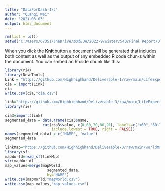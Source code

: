 ```yaml
---
title: "DataForDash-1\3"
author: "Qianqi Wei"
date: '2023-03-03'
output: html_document
---
```


```r
rm(list = ls())
setwd("C:/Users/67351/OneDrive/文档/UW/2022-9/winter/543/Final Report/Dashboard")
```


When you click the **Knit** button a document will be generated that includes both content as well as the output of any embedded R code chunks within the document. You can embed an R code chunk like this:

```r
library(rio)
library(DescTools)
Link = "https://github.com/Highhighhand/Deliverable-1/raw/main/LifeExpect_birth.xlsx"
cia = import(Link)
cia
write.csv(cia,"cia.csv")
```



```r
link="https://github.com/Highhighhand/Deliverable-3/raw/main/LifeExpect_birth.xlsx"
library(rio)

cia3=import(link)
segmented_data = data.frame(cia3$name,
                 cut(cia3$value, c(0,60,70,80,90), labels=c("<60","60~70","70~80",">80"),
                     include.lowest = TRUE, right = FALSE))
names(segmented_data) = c('NAME', 'value')
segmented_data

linkMap="https://github.com/Highhighhand/Deliverable-3/raw/main/worldMap.geojson" 
library(sf)
mapWorld=read_sf(linkMap)
str(mapWorld)
map_values=merge(mapWorld,
                   segmented_data, 
                   by='NAME')
write.csv(mapWorld,"mapWorld.csv")
write.csv(map_values,"map_values.csv")
```

